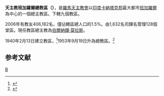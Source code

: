 {{Infobox Roman Catholic diocese
|Roman Catholic Diocese of = 天主教班加羅爾總教區
|Latin name of diocese = Archidioecesis Bangalorensis
|image =St. Francis Xavier's Cathedral, Bangalore front.jpg
|caption = 聖方濟各沙勿略座堂
|location = [[印度|印度]]
|territory = [[卡納塔克邦|卡納塔克邦]]
|population = 406,182
|rite = [[罗马礼|罗马礼]]
|patron = 
|province = 
|established = 1834年
|cathedral = [[圣方济各沙勿略主教座堂_(班加罗尔)|圣方济各沙勿略主教座堂]]
|co-cathedral =
|leadership = 總主教
|website = [http://www.bangalorearchdiocese.com/ 班加羅爾總教區]
|pope = 
|patriarch= 
|metropolitan = 伯爾納鐸‧莫拉斯
|ordinary =
|coadjutor archbishop =
|coadjutor bishop =
|auxiliary = 
|emeritus = 
}}
'''天主教班加羅爾總教區（{{lang-la|Archidioecesis Bangalorensis}}）'''，是[[羅馬天主教會|羅馬天主教會]]以[[印度|印度]][[卡納塔克邦|卡納塔克邦]]最大都市[[班加羅爾|班加羅爾]]為中心的一個總主教區。下轄九個教區。
 
2006年有教友406,182名，僅佔轄區總人口的1.5%。由1,632名司鐸名管理128個堂區。現任教區總主教為[[伯爾納鐸·莫拉斯|伯爾納鐸·莫拉斯]]。

1940年2月13日建立教區，<ref name="dio">{{cite journal
|journal=[[宗座公報|宗座公報]]
|publisher=[[梵蒂岡出版社|梵蒂岡出版社]]
|date=1940年
|volume=32
|title=Felicius increscente
|page=346
|url=http://www.vatican.va/archive/aas/documents/AAS%2032%20%5B1940%5D%20-%20ocr.pdf
|access-date=2012-03-21
|archive-date=2010-03-27
|archive-url=https://web.archive.org/web/20100327070022/http://www.vatican.va/archive/aas/documents/AAS%2032%20%5B1940%5D%20-%20ocr.pdf
|dead-url=no
}}</ref>1953年9月19日升為總教區。<ref name="arcidio">{{cite journal
|journal=[[宗座公報|宗座公報]]
|publisher=梵蒂岡出版社
|date=1954年
|volume=46
|title=Mutant res
|page=83
|url=http://www.vatican.va/archive/aas/documents/AAS%2046%20%5B1954%5D%20-%20ocr.pdf
|access-date=2012-03-21
|archive-date=2013-09-03
|archive-url=https://web.archive.org/web/20130903002740/http://www.vatican.va/archive/aas/documents/AAS%2046%20%5B1954%5D%20-%20ocr.pdf
|dead-url=no
}}</ref>

==参考文献==
{{reflist}}

{{印度天主教拉丁禮教區}}
[[Category:印度天主教教區|B]]